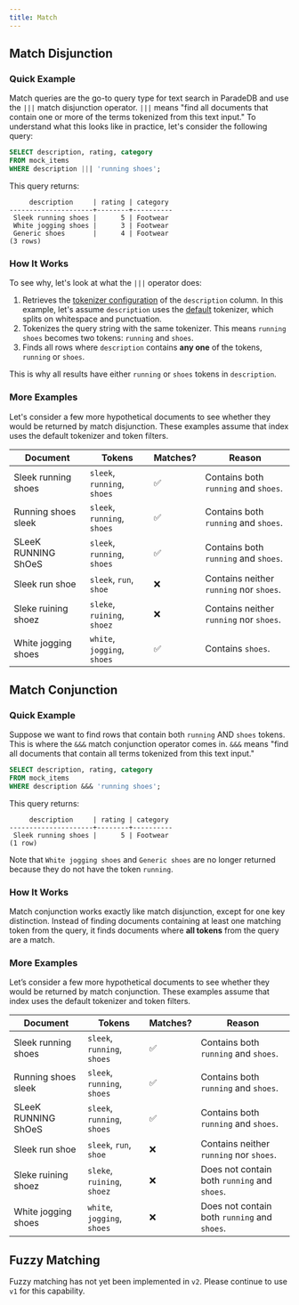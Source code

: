 ```yaml
---
title: Match
---
```


## Match Disjunction

### Quick Example

Match queries are the go-to query type for text search in ParadeDB and use the `|||` match disjunction operator. `|||` means "find all documents that contain one or more of the terms tokenized from this text input." To understand what this looks like in practice, let's consider the following query:

```sql
SELECT description, rating, category
FROM mock_items
WHERE description ||| 'running shoes';
```

This query returns:

```csv
     description     | rating | category
---------------------+--------+----------
 Sleek running shoes |      5 | Footwear
 White jogging shoes |      3 | Footwear
 Generic shoes       |      4 | Footwear
(3 rows)
```

### How It Works

To see why, let's look at what the `|||` operator does:

1. Retrieves the [tokenizer configuration](/documentation/indexing/tokenizers) of the `description` column. In this example,
   let's assume `description` uses the [default](/documentation/indexing/tokenizers#default) tokenizer, which splits on whitespace
   and punctuation.
2. Tokenizes the query string with the same tokenizer. This means `running shoes` becomes two tokens: `running` and `shoes`.
3. Finds all rows where `description` contains **any one** of the tokens, `running` or `shoes`.

This is why all results have either `running` or `shoes` tokens in `description`.

### More Examples

Let's consider a few more hypothetical documents to see whether they would be returned by match disjunction.
These examples assume that index uses the default tokenizer and token filters.

| Document            | Tokens                      | Matches? | Reason                                  |
| ------------------- | --------------------------- | -------- | --------------------------------------- |
| Sleek running shoes | `sleek`, `running`, `shoes` | ✅       | Contains both `running` and `shoes`.    |
| Running shoes sleek | `sleek`, `running`, `shoes` | ✅       | Contains both `running` and `shoes`.    |
| SLeeK RUNNING ShOeS | `sleek`, `running`, `shoes` | ✅       | Contains both `running` and `shoes`.    |
| Sleek run shoe      | `sleek`, `run`, `shoe`      | ❌       | Contains neither `running` nor `shoes`. |
| Sleke ruining shoez | `sleke`, `ruining`, `shoez` | ❌       | Contains neither `running` nor `shoes`. |
| White jogging shoes | `white`, `jogging`, `shoes` | ✅       | Contains `shoes`.                       |

## Match Conjunction

### Quick Example

Suppose we want to find rows that contain both `running` AND `shoes` tokens. This is where the `&&&` match conjunction operator comes in.
`&&&` means "find all documents that contain all terms tokenized from this text input."

```sql
SELECT description, rating, category
FROM mock_items
WHERE description &&& 'running shoes';
```

This query returns:

```csv
     description     | rating | category
---------------------+--------+----------
 Sleek running shoes |      5 | Footwear
(1 row)
```

Note that `White jogging shoes` and `Generic shoes` are no longer returned because they do not have the token `running`.

### How It Works

Match conjunction works exactly like match disjunction, except for one key distinction. Instead of finding documents containing
at least one matching token from the query, it finds documents where **all tokens** from the query are a match.

### More Examples

Let’s consider a few more hypothetical documents to see whether they would be returned by match conjunction.
These examples assume that index uses the default tokenizer and token filters.

| Document            | Tokens                      | Matches? | Reason                                       |
| ------------------- | --------------------------- | -------- | -------------------------------------------- |
| Sleek running shoes | `sleek`, `running`, `shoes` | ✅       | Contains both `running` and `shoes`.         |
| Running shoes sleek | `sleek`, `running`, `shoes` | ✅       | Contains both `running` and `shoes`.         |
| SLeeK RUNNING ShOeS | `sleek`, `running`, `shoes` | ✅       | Contains both `running` and `shoes`.         |
| Sleek run shoe      | `sleek`, `run`, `shoe`      | ❌       | Contains neither `running` nor `shoes`.      |
| Sleke ruining shoez | `sleke`, `ruining`, `shoez` | ❌       | Does not contain both `running` and `shoes`. |
| White jogging shoes | `white`, `jogging`, `shoes` | ❌       | Does not contain both `running` and `shoes`. |

## Fuzzy Matching

Fuzzy matching has not yet been implemented in `v2`. Please continue to use `v1` for this capability.
